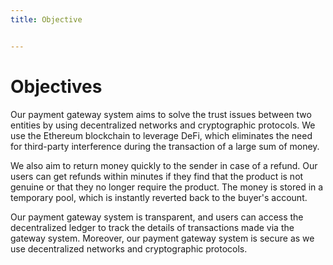 ---
title: Objective


---
# Objectives
Our payment gateway system aims to solve the trust issues between two entities by using decentralized networks and cryptographic protocols. We use the Ethereum blockchain to leverage DeFi, which eliminates the need for third-party interference during the transaction of a large sum of money.

We also aim to return money quickly to the sender in case of a refund. Our users can get refunds within minutes if they find that the product is not genuine or that they no longer require the product. The money is stored in a temporary pool, which is instantly reverted back to the buyer's account.

Our payment gateway system is transparent, and users can access the decentralized ledger to track the details of transactions made via the gateway system. Moreover, our payment gateway system is secure as we use decentralized networks and cryptographic protocols.